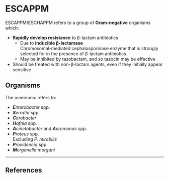 # ESCAPPM

ESCAPPM/ESCHAPPM refers to a group of **Gram-negative** organisms which:

* **Rapidly develop resistance** to β-lactam antibiotics
	* Due to **inducible β-lactamase**\
	Chromosomal-mediated cephalosporinase enzyme that is strongly selected for in the presence of β-lactam antibiotics.
	* May be inhibited by tazobactam, and so tazocin may be effective
* Should be treated with non-β-lactam agents, even if they initially appear sensitive


## Organisms

The mnemonic refers to:

* ***E**nterobacter* spp.
* ***S**erratia* spp.
* ***C**itrobacter*
* ***H**afnia* spp.
* ***A**cinetobacter* and ***A**eromonas* spp.
* ***P**roteus* spp.\
Excluding *P. mirabilis*
* ***P**rovidencia* spp.
* ***M**organella morgani*


---

## References
